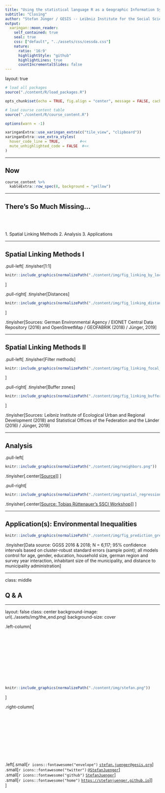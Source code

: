 ```yaml
---
title: "Using the statistical language R as a Geographic Information System"
subtitle: "Closing"
author: "Stefan Jünger / GESIS -- Leibniz Institute for the Social Sciences <br style='line-height: 65px' />November 23, 2021"
output:
  xaringan::moon_reader:
    self_contained: true
    seal: true
    css: ["default", "../assets/css/cessda.css"]
    nature:
      ratio: '16:9'
      highlightStyle: "github"
      highlightLines: true
      countIncrementalSlides: false
---
```

layout: true

```r
# load all packages
source("./content/R/load_packages.R")

opts_chunk$set(echo = TRUE, fig.align = "center", message = FALSE, cache = FALSE)

# load course content table
source("./content/R/course_content.R")

options(warn = -1)

xaringanExtra::use_xaringan_extra(c("tile_view", "clipboard"))
xaringanExtra::use_extra_styles(
  hover_code_line = TRUE,         #<<
  mute_unhighlighted_code = FALSE  #<<
)
```

---

## Now

```r
course_content %>%
  kableExtra::row_spec(8, background = "yellow")
```

---

## There's So Much Missing...

<br>
<br>
<br>
1. Spatial Linking Methods
2. Analysis
3. Applications

---

## Spatial Linking Methods I

.pull-left[
.tinyisher[1:1]
```r
knitr::include_graphics(normalizePath("./content/img/fig_linking_by_location_noise.png"))
```
]

.pull-right[
.tinyisher[Distances]
```r
knitr::include_graphics(normalizePath("./content/img/fig_linking_distance_noise_appI.png"))
```
]

.tinyisher[Sources: German Environmental Agency / EIONET Central Data Repository (2016) and OpenStreetMap / GEOFABRIK (2018) / Jünger, 2019]

---

## Spatial Linking Methods II

.pull-left[
.tinyisher[Filter methods]
```r
knitr::include_graphics(normalizePath("./content/img/fig_linking_focal_immigrants.png"))
```

]

.pull-right[
.tinyisher[Buffer zones]
```r
knitr::include_graphics(normalizePath("./content/img/fig_linking_buffer_sealing.png"))
```
]

.tinyisher[Sources: Leibniz Institute of Ecological Urban and Regional Development (2018) and Statistical Offices of the Federation and the Länder (2016) / Jünger, 2019]

---

## Analysis

.pull-left[
```r
knitr::include_graphics(normalizePath("./content/img/neighbors.png"))
```
.tinyisher[.center[[Source](https://r-spatial.github.io/spdep/articles/nb_igraph.html)]]
]

.pull-right[
```r
knitr::include_graphics(normalizePath("./content/img/spatial_regression_models.png"))
```
.tinyisher[.center[[Source: Tobias Rüttenauer's SSCI Workshop](https://ruettenauer.github.io/SICSS-Spatial/SICSS-spatial_part2.html)]]
]

---

## Application(s): Environmental Inequalities

```r
knitr::include_graphics(normalizePath("./content/img/fig_prediction_green_with_income_interaction_unofficial.png"))
```

.tinyisher[Data source: GGSS 2016 & 2018; N = 6,117; 95% confidence intervals based on cluster-robust standard errors (sample point); all models control for age, gender, education, household size, german region and survey year interaction, inhabitant size of the municipality, and distance to municipality administration]

---

class: middle

## Q & A

---

layout: false
class: center
background-image: url(../assets/img/the_end.png)
background-size: cover

.left-column[
</br>
</br>
</br>
</br>
</br>
</br>
</br>
</br>
</br>
</br>
</br>
```r
knitr::include_graphics(normalizePath("./content/img/stefan.png"))
```
]

.right-column[
</br>
</br>
</br>
</br>
</br>
</br>
</br>
</br>
</br>
</br>
</br>
.left[.small[`r icons::fontawesome("envelope")` [`stefan.juenger@gesis.org`](mailto:stefan.juenger@gesis.org)] </br>
.small[`r icons::fontawesome("twitter")` [`@StefanJuenger`](https://twitter.com/StefanJuenger)] </br>
.small[`r icons::fontawesome("github")` [`StefanJuenger`](https://github.com/StefanJuenger)] </br>
.small[`r icons::fontawesome("home")` [`https://stefanjuenger.github.io`](https://stefanjuenger.github.io)]] </br>
]